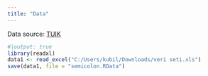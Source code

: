```yaml
---
title: "Data"
---
```


Data source: [TUIK](https://data.tuik.gov.tr/)

```r
#|output: true
library(readxl)
data1 <- read_excel("C:/Users/kubil/Downloads/veri seti.xls")
save(data1, file = "semicolon.RData")
```
